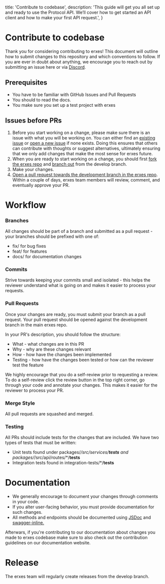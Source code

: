 
<HeroPattern />

  title: 'Contribute to codebase',
  description:
    'This guide will get you all set up and ready to use the Protocol API. We’ll cover how to get started an API client and how to make your first API request.',
}

# Contribute to codebase

Thank you for considering contributing to erxes! This document will outline how to submit changes to this repository and which conventions to follow. If you are ever in doubt about anything, we encourage you to reach out by submitting an issue here or via [Discord](https://discord.com/invite/aaGzy3gQK5)<script src='https://cdn.jsdelivr.net/gh/eddymens/markdown-external-link-script@v2.0.0/main.min.js'></script>.

## Prerequisites

- You have to be familiar with GitHub Issues and Pull Requests
- You should to read the docs.
- You make sure you set up a test project with erxes
## Issues before PRs

1. Before you start working on a change, please make sure there is an issue with what you will be working on. You can either find an [existing issue](https://github.com/erxes/erxes/issues)<script src='https://cdn.jsdelivr.net/gh/eddymens/markdown-external-link-script@v2.0.0/main.min.js'></script> or [open a new issue](https://github.com/erxes/erxes/issues/new/choose)<script src='https://cdn.jsdelivr.net/gh/eddymens/markdown-external-link-script@v2.0.0/main.min.js'></script> if none exists. Doing this ensures that others can contribute with thoughts or suggest alternatives, ultimately ensuring that we only add changes that make the most sense for erxes future.
2. When you are ready to start working on a change, you should first [fork the erxes repo](https://docs.github.com/en/get-started/quickstart/fork-a-repo)<script src='https://cdn.jsdelivr.net/gh/eddymens/markdown-external-link-script@v2.0.0/main.min.js'></script> and [branch out](https://docs.github.com/en/pull-requests/collaborating-with-pull-requests/proposing-changes-to-your-work-with-pull-requests/creating-and-deleting-branches-within-your-repository)<script src='https://cdn.jsdelivr.net/gh/eddymens/markdown-external-link-script@v2.0.0/main.min.js'></script> from the develop branch.
3. Make your changes.
4. [Open a pull request towards the development branch in the erxes repo](https://docs.github.com/en/pull-requests/collaborating-with-pull-requests/proposing-changes-to-your-work-with-pull-requests/creating-a-pull-request-from-a-fork)<script src='https://cdn.jsdelivr.net/gh/eddymens/markdown-external-link-script@v2.0.0/main.min.js'></script>. Within a couple of days, erxes team members will review, comment, and eventually approve your PR.
# Workflow
### Branches
All changes should be part of a branch and submitted as a pull request - your branches should be prefixed with one of:

- fix/ for bug fixes
- feat/ for features
- docs/ for documentation changes

### Commits

Strive towards keeping your commits small and isolated - this helps the reviewer understand what is going on and makes it easier to process your requests.

### Pull Requests

Once your changes are ready, you must submit your branch as a pull request. Your pull request should be opened against the development branch in the main erxes repo.

In your PR's description, you should follow the structure:

- What - what changes are in this PR
- Why - why are these changes relevant
- How - how have the changes been implemented
- Testing - how have the changes been tested or how can the reviewer test the feature

We highly encourage that you do a self-review prior to requesting a review. To do a self-review click the review button in the top right corner, go through your code and annotate your changes. This makes it easier for the reviewer to process your PR.

### Merge Style

All pull requests are squashed and merged.

### Testing

All PRs should include tests for the changes that are included. We have two types of tests that must be written:

- Unit tests found under packages/*/src/services/**tests** and packages/*/src/api/routes/*/**tests**
- Integration tests found in integration-tests/*/**tests**

# Documentation

- We generally encourage to document your changes through comments in your code.
- If you alter user-facing behavior, you must provide documentation for such changes.
- All methods and endpoints should be documented using [JSDoc](https://jsdoc.app/)<script src='https://cdn.jsdelivr.net/gh/eddymens/markdown-external-link-script@v2.0.0/main.min.js'></script> and [swagger-inline.](https://www.npmjs.com/package/swagger-inline)<script src='https://cdn.jsdelivr.net/gh/eddymens/markdown-external-link-script@v2.0.0/main.min.js'></script>

<Note>
  Afterwars, if you're contributing to our documentation about changes you made 
  to erxes codebase make sure to also check out the contribution guidelines on our documentation website.
</Note>

# Release

The erxes team will regularly create releases from the develop branch.
